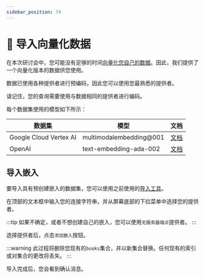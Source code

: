 ```yaml
---
sidebar_position: 74
---
```


# 👐 导入向量化数据

在本次研讨会中，您可能没有足够的时间[向量化您自己的数据](/docs/category/-create-vectors)。因此，我们提供了一个向量化版本的数据供您使用。

数据已使用各种提供者进行预编码，因此您可以使用您最熟悉的提供者。

请记住，您的查询需要使用与数据相同的提供者进行编码。

每个数据集使用的模型如下所示：

| 数据集 | 模型 | 文档 |
| -------- | ----- | ------------- |
| Google Cloud Vertex AI | multimodalembedding@001 | [文档](https://cloud.google.com/vertex-ai/docs/generative-ai/embeddings/get-multimodal-embeddings) |
| OpenAI | text-embedding-ada-002 | [文档](https://platform.openai.com/docs/guides/embeddings) |

## 导入嵌入

要导入具有预创建嵌入的数据集，您可以使用之前使用的[导入工具](https://mdb.link/import-library-data)。

在顶部的文本框中输入您的连接字符串，并从屏幕底部的下拉菜单中选择您的提供者。

<Screenshot src="/img/screenshots/7-vector-search/4-import-data/1-import.png" url="https://mdb.link/import-library-data" />

:::tip
如果不确定，或者不想创建自己的嵌入，您可以使用`无服务器端点`提供者。
:::

选择提供者后，点击`添加嵌入`按钮。

:::warning
此过程将删除您现有的`books`集合，并以新集合替换。任何现有的索引或对集合的更改将丢失。
:::

导入完成后，您会看到确认消息。